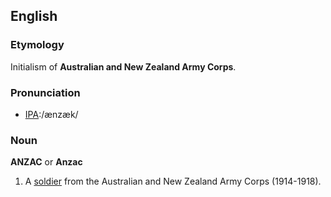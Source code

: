 ==English==

===Etymology===
Initialism of '''Australian and New Zealand Army Corps'''.

===Pronunciation===
*[[w:International Phonetic Alphabet|IPA]]:/ænzæk/

===Noun===
'''ANZAC''' or '''Anzac'''
# A [[soldier]] from the Australian and New Zealand Army Corps (1914-1918).